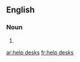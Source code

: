 ==English==

===Noun===
{{head|en|head=[[help]] [[desks]]}}

# {{plural of|help desk}}

[[ar:help desks]]
[[fr:help desks]]